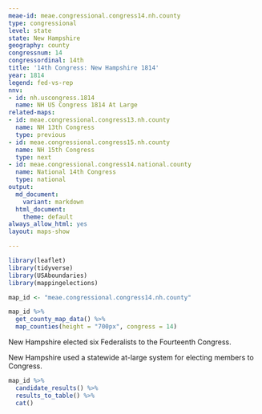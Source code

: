 ```yaml
---
meae-id: meae.congressional.congress14.nh.county
type: congressional
level: state
state: New Hampshire
geography: county
congressnum: 14
congressordinal: 14th
title: '14th Congress: New Hampshire 1814'
year: 1814
legend: fed-vs-rep
nnv:
- id: nh.uscongress.1814
  name: NH US Congress 1814 At Large
related-maps:
- id: meae.congressional.congress13.nh.county
  name: NH 13th Congress
  type: previous
- id: meae.congressional.congress15.nh.county
  name: NH 15th Congress
  type: next
- id: meae.congressional.congress14.national.county
  name: National 14th Congress
  type: national
output:
  md_document:
    variant: markdown
  html_document:
    theme: default
always_allow_html: yes
layout: maps-show

---
```


```r
library(leaflet)
library(tidyverse)
library(USAboundaries)
library(mappingelections)

map_id <- "meae.congressional.congress14.nh.county"
```

<div class="map">

```r
map_id %>%
  get_county_map_data() %>%
  map_counties(height = "700px", congress = 14)
```

</div>

New Hampshire elected six Federalists to the Fourteenth Congress.

New Hampshire used a statewide at-large system for electing members to Congress. 

<div class="results-table">

```r
map_id %>%
  candidate_results() %>%
  results_to_table() %>%
  cat()
```

</div>
